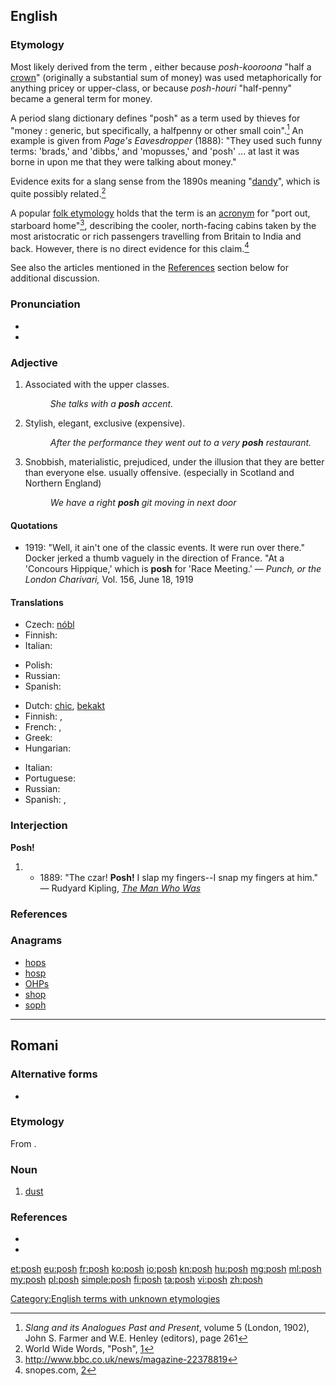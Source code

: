 {{also|Posh}}
==English==

===Etymology===
{{unk.}}

Most likely derived from the {{etyl|rom|en}} term {{term|posh||half}}, either because ''posh-kooroona'' "half a [[crown]]" (originally a substantial sum of money) was used metaphorically for anything pricey or upper-class, or because ''posh-houri'' "half-penny" became a general term for money.

A period slang dictionary defines "posh" as a term used by thieves for "money : generic, but specifically, a halfpenny or other small coin".<ref>''Slang and its Analogues Past and Present'', volume 5 (London, 1902), John S. Farmer and W.E. Henley (editors), page 261</ref> An example is given from ''Page's Eavesdropper'' (1888): "They used such funny terms: 'brads,' and 'dibbs,' and 'mopusses,' and 'posh' ... at last it was borne in upon me that they were talking about money."

Evidence exits for a slang sense from the 1890s meaning "[[dandy#Noun|dandy]]", which is quite possibly related.<ref>World Wide Words, "Posh", [http://www.worldwidewords.org/qa/qa-pos1.htm]</ref>

A popular [[folk etymology]] holds that the term is an [[acronym]] for "port out, starboard home"<ref>http://www.bbc.co.uk/news/magazine-22378819</ref>, describing the cooler, north-facing cabins taken by the most aristocratic or rich passengers travelling from Britain to India and back.  However, there is no direct evidence for this claim.<ref>snopes.com, [http://www.snopes.com/language/acronyms/posh.asp]</ref>

See also the articles mentioned in the [[#References|References]] section below for additional discussion.

===Pronunciation===
* {{audio|en-uk-posh.ogg|Audio (UK)}}
* {{rhymes|ɒʃ}}

===Adjective===
{{en-adj|er|more}}

# Associated with the upper classes.
#: ''She talks with a '''posh''' accent.''
# Stylish, elegant, exclusive (expensive).
#: ''After the performance they went out to a very '''posh''' restaurant.''
# Snobbish, materialistic, prejudiced, under the illusion that they are better than everyone else. usually offensive. (especially in Scotland and Northern England)
#: ''We have a right '''posh''' git moving in next door''

====Quotations====
* 1919: "Well, it ain't one of the classic events. It were run over there." Docker jerked a thumb vaguely in the direction of France. "At a 'Concours Hippique,' which is '''posh''' for 'Race Meeting.' &mdash; ''Punch, or the London Charivari,'' Vol. 156, June 18, 1919

====Translations====
{{trans-top|associated with the upper classes}}
* Czech: [[nóbl]]
* Finnish: {{t+|fi|yläluokkainen}}
* Italian: {{t+|it|lussuoso}}
{{trans-mid}}
* Polish: {{t|pl|luksusowy}}
* Russian: {{t+|ru|аристократический|tr=aristokratíčeskij|sc=Cyrl}}
* Spanish: {{t+|es|pijo|m}}
{{trans-bottom}}

{{trans-top|stylish, elegant, exclusive}}
* Dutch: [[chic#Dutch|chic]], [[bekakt]] {{qualifier|pejorative}}
* Finnish: {{t+|fi|tyylikäs}}, {{t+|fi|upea}}
* French: {{t+|fr|chic}}, {{t+|fr|élégant}}
* Greek: {{t+|el|κυριλέ}}
* Hungarian: {{t|hu|sikkes}}
{{trans-mid}}
* Italian: {{t+|it|elegante}}
* Portuguese: {{t+|pt|chique}}
* Russian: {{t+|ru|шикарный|tr=šikárnyj|sc=Cyrl}}
* Spanish: {{t+|es|pijo}}, {{t+|es|elitista}}
{{trans-bottom}}

===Interjection===
'''Posh!'''

# {{non-gloss definition|An exclamation expressing [[derision]].}}
#* 1889: "The czar! '''Posh!''' I slap my fingers--I snap my fingers at him." &mdash; Rudyard Kipling, [http://www.gutenberg.org/files/12732/12732.txt ''The Man Who Was'']

===References===
<references/>

===Anagrams===
* [[hops#English|hops]]
* [[hosp#English|hosp]]
* [[OHPs#English|OHPs]]
* [[shop#English|shop]]
* [[soph#English|soph]]

[[Category:English terms with unknown etymologies]]

----

==Romani==

===Alternative forms===
* {{l|rom|push}}

===Etymology===
From {{etyl|hy|rom}} {{term|փոշի||tr=pʿoši|lang=xcl}}.

===Noun===
{{head|rom|noun}}

# [[dust]]

===References===
* {{R:xcl:HAB|փոշի}}
* {{R:rom:Vaillant|pos’}}

[[et:posh]]
[[eu:posh]]
[[fr:posh]]
[[ko:posh]]
[[io:posh]]
[[kn:posh]]
[[hu:posh]]
[[mg:posh]]
[[ml:posh]]
[[my:posh]]
[[pl:posh]]
[[simple:posh]]
[[fi:posh]]
[[ta:posh]]
[[vi:posh]]
[[zh:posh]]